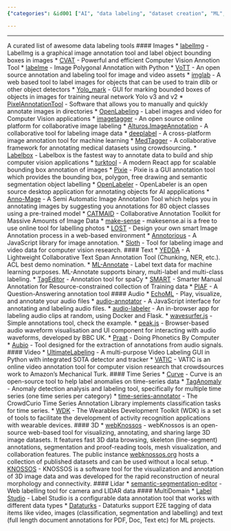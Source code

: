 ```yaml
---
{"categories": &id001 ["AI", "data labeling", "dataset creation", "ML", "pyjom", "supervised"], "category": "Data Annotation Tools", "date": "2022-08-09 17:43:49", "description": "This article introduces several open-source tools for image and video data labeling, such as OpenLabeler, Anno-Mage, CATMAID, and makesense.ai. Additionally, it covers 2D/3D tools that can be applied to various applications, including neural morphology and LIDAR datasets.", "tags": *id001, "title": "awesome-data-labeling"}

---
```


------
A curated list of awesome data labeling tools
#### Images
* [labelImg](https://github.com/tzutalin/labelImg) - LabelImg is a graphical image annotation tool and label object bounding boxes in images
* [CVAT](https://github.com/opencv/cvat) - Powerful and efficient Computer Vision Annotion Tool
* [labelme](https://github.com/wkentaro/labelme) - Image Polygonal Annotation with Python
* [VoTT](https://github.com/microsoft/VoTT) - An open source annotation and labeling tool for image and video assets
* [imglab](https://github.com/NaturalIntelligence/imglab) - A web based tool to label images for objects that can be used to train dlib or other object detectors
* [Yolo_mark](https://github.com/AlexeyAB/Yolo_mark) - GUI for marking bounded boxes of objects in images for training neural network Yolo v3 and v2
* [PixelAnnotationTool](https://github.com/abreheret/PixelAnnotationTool) - Software that allows you to manually and quickly annotate images in directories
* [OpenLabeling](https://github.com/Cartucho/OpenLabeling) - Label images and video for Computer Vision applications
* [imagetagger](https://github.com/bit-bots/imagetagger) - An open source online platform for collaborative image labeling
* [Alturos.ImageAnnotation](https://github.com/AlturosDestinations/Alturos.ImageAnnotation) - A collaborative tool for labeling image data
* [deeplabel](https://github.com/jveitchmichaelis/deeplabel) - A cross-platform image annotation tool for machine learning
* [MedTagger](https://github.com/medtagger/MedTagger) - A collaborative framework for annotating medical datasets using crowdsourcing.
* [Labelbox](https://github.com/Labelbox/Labelbox) - Labelbox is the fastest way to annotate data to build and ship computer vision applications
* [turktool](https://github.com/jaxony/turktool) - A modern React app for scalable bounding box annotation of images
* [Pixie](https://github.com/buni-rock/Pixie) - Pixie is a GUI annotation tool which provides the bounding box, polygon, free drawing and semantic segmentation object labelling
* [OpenLabeler](https://github.com/kinhong/OpenLabeler) - OpenLabeler is an open source desktop application for annotating objects for AI appplications
* [Anno-Mage](https://github.com/virajmavani/semi-auto-image-annotation-tool) - A Semi Automatic Image Annotation Tool which helps you in annotating images by suggesting you annotations for 80 object classes using a pre-trained model
* [CATMAID](https://github.com/catmaid/CATMAID) - Collaborative Annotation Toolkit for Massive Amounts of Image Data
* [make-sense](https://github.com/SkalskiP/make-sense) - makesense.ai is a free to use online tool for labelling photos
* [LOST](https://github.com/l3p-cv/lost) - Design your own smart Image Annotation process in a web-based environment
* [Annotorious](https://github.com/recogito/annotorious) - A JavaScript library for image annotation.
* [Sloth](https://github.com/cvhciKIT/sloth) - Tool for labeling image and video data for computer vision research.
#### Text
* [YEDDA](https://github.com/jiesutd/YEDDA) - A Lightweight Collaborative Text Span Annotation Tool (Chunking, NER, etc.). ACL best demo nomination.
* [ML-Annotate](https://github.com/planbrothers/ml-annotate) - Label text data for machine learning purposes. ML-Annotate supports binary, multi-label and multi-class labeling.
* [TagEditor](https://github.com/d5555/TagEditor) - Annotation tool for spaCy
* [SMART](https://github.com/RTIInternational/SMART) - Smarter Manual Annotation for Resource-constrained collection of Training data
* [PIAF](https://github.com/etalab/piaf) - A Question-Answering annotation tool
#### Audio
* [EchoML](https://github.com/ritazh/EchoML) - Play, visualize, and annotate your audio files
* [audio-annotator](https://github.com/CrowdCurio/audio-annotator) - A JavaScript interface for annotating and labeling audio files.
* [audio-labeler](https://github.com/hipstas/audio-labeler) - An in-browser app for labeling audio clips at random, using Docker and Flask.
* [wavesurfer.js](https://github.com/katspaugh/wavesurfer.js) - Simple annotations tool, check the example.
* [peak.js](https://github.com/bbc/peaks.js) - Browser-based audio waveform visualisation and UI component for interacting with audio waveforms, developed by BBC UK.
* [Praat](https://github.com/praat/praat) - Doing Phonetics By Computer
* [Aubio](https://aubio.org/) - Tool designed for the extraction of annotations from audio signals.
#### Video
* [UltimateLabeling](https://github.com/alexandre01/UltimateLabeling) - A multi-purpose Video Labeling GUI in Python with integrated SOTA detector and tracker
* [VATIC](https://github.com/cvondrick/vatic) - VATIC is an online video annotation tool for computer vision research that crowdsources work to Amazon's Mechanical Turk.
#### Time Series
* [Curve](https://github.com/baidu/Curve) - Curve is an open-source tool to help label anomalies on time-series data
* [TagAnomaly](https://github.com/Microsoft/TagAnomaly) - Anomaly detection analysis and labeling tool, specifically for multiple time series (one time series per category)
* [time-series-annotator](https://github.com/CrowdCurio/time-series-annotator) - The CrowdCurio Time Series Annotation Library implements classification tasks for time series.
* [WDK](https://github.com/avenix/WDK) - The Wearables Development Toolkit (WDK) is a set of tools to facilitate the development of activity recognition applications with wearable devices.
#### 3D
* [webKnossos](https://github.com/scalableminds/webknossos) - webKnossos is an open-source web-based tool for visualizing, annotating, and sharing large 3D image datasets. It features fast 3D data browsing, skeleton (line-segment) annotations, segmentation and proof-reading tools, mesh visualization, and collaboration features. The public instance [webknossos.org](https://webknossos.org) hosts a collection of published datasets and can be used without a local setup.
* [KNOSSOS](https://github.com/knossos-project/knossos) - KNOSSOS is a software tool for the visualization and annotation of 3D image data and was developed for the rapid reconstruction of neural morphology and connectivity.
#### Lidar
* [semantic-segmentation-editor](https://github.com/Hitachi-Automotive-And-Industry-Lab/semantic-segmentation-editor) - Web labelling tool for camera and LIDAR data
#### MultiDomain
* [Label Studio](https://github.com/heartexlabs/label-studio) - Label Studio is a configurable data annotation tool that works with different data types
* [Dataturks](https://dataturks.com/) - Dataturks support E2E tagging of data items like video, images (classification, segmentation and labelling) and text (full length document annotations for PDF, Doc, Text etc) for ML projects.
